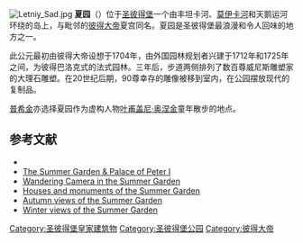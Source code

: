 [[Image:Letniy_Sad.jpg|thumb]]
'''夏园'''（{{lang-ru|Ле́тний сад}}）位于[[圣彼得堡|圣彼得堡]]一个由丰坦卡河、[[莫伊卡河|莫伊卡河]]和天鹅运河环绕的岛上，与毗邻的[[彼得大帝|彼得大帝]]夏宫同名。夏园是圣彼得堡最浪漫和令人回味的地方之一。

此公元最初由彼得大帝设想于1704年，由外国园林规划者兴建于1712年和1725年之间，为彼得巴洛克式的法式园林。三年后，步道两侧排列了数百尊威尼斯雕塑家的大理石雕塑。在20世纪后期，90尊幸存的雕像被移到室内，在公园摆放现代的复制品。

[[普希金|普希金]]亦选择夏园作为虚构人物[[叶甫盖尼·奥涅金|叶甫盖尼·奥涅金]]童年散步的地点。 

==参考文献==
*{{commons-inline|Summer Garden}}
*[https://web.archive.org/web/20110810183131/http://nevsky-prospekt.com/summer.html The Summer Garden & Palace of Peter I]
*[http://enlight.ru/camera/49/index_e.html Wandering Camera in the Summer Garden] {{Wayback|url=http://enlight.ru/camera/49/index_e.html |date=20110920062442 }}
*[http://enlight.ru/camera/50/index_e.html Houses and monuments of the Summer Garden] {{Wayback|url=http://enlight.ru/camera/50/index_e.html |date=20110926230356 }}
*[http://www.enlight.ru/camera/387/index.html Autumn views of the Summer Garden] {{Wayback|url=http://www.enlight.ru/camera/387/index.html |date=20110927010555 }}
*[http://enlight.ru/camera/103/index_e.html Winter views of the Summer Garden] {{Wayback|url=http://enlight.ru/camera/103/index_e.html |date=20110807035318 }}

{{coord|59.946|N|30.335|E|type:landmark|display=title}}

[[Category:圣彼得堡皇家建筑物|Category:圣彼得堡皇家建筑物]]
[[Category:圣彼得堡公园|Category:圣彼得堡公园]]
[[Category:彼得大帝|Category:彼得大帝]]